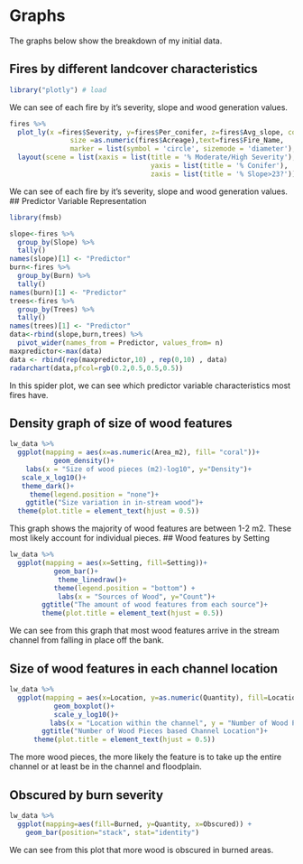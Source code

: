 # Graphs

The graphs below show the breakdown of my initial data.

## Fires by different landcover characteristics

```r
library("plotly") # load
```
We can see of each fire by it's severity, slope and wood generation values.
```r
fires %>% 
  plot_ly(x =fires$Severity, y=fires$Per_conifer, z=fires$Avg_slope, color= fires$Class, colors = c('#BF382A', '#0C4B8E','#4AC6B7', '#1972A4', '#965F8A','#FF7070', '#C61951'), 
               size =as.numeric(fires$Acreage),text=fires$Fire_Name,
               marker = list(symbol = 'circle', sizemode = 'diameter'), sizes = c(5, 50)) %>% 
  layout(scene = list(xaxis = list(title = '% Moderate/High Severity'),
                                   yaxis = list(title = '% Conifer'),
                                   zaxis = list(title = '% Slope>23?')))
```
We can see of each fire by it's severity, slope and wood generation values.                                                                            
## Predictor Variable Representation
```r

library(fmsb)
```

```r
slope<-fires %>% 
  group_by(Slope) %>% 
  tally()
names(slope)[1] <- "Predictor"
burn<-fires %>% 
  group_by(Burn) %>% 
  tally()
names(burn)[1] <- "Predictor"
trees<-fires %>% 
  group_by(Trees) %>% 
  tally()
names(trees)[1] <- "Predictor"
data<-rbind(slope,burn,trees) %>% 
  pivot_wider(names_from = Predictor, values_from= n)
maxpredictor<-max(data)
data <- rbind(rep(maxpredictor,10) , rep(0,10) , data)
radarchart(data,pfcol=rgb(0.2,0.5,0.5,0.5))
```
In this spider plot, we can see which predictor variable characteristics most fires have.

## Density graph of size of wood features
```r
lw_data %>% 
  ggplot(mapping = aes(x=as.numeric(Area_m2), fill= "coral"))+
           geom_density()+
    labs(x = "Size of wood pieces (m2)-log10", y="Density")+
   scale_x_log10()+
   theme_dark()+
     theme(legend.position = "none")+
    ggtitle("Size variation in in-stream wood")+
  theme(plot.title = element_text(hjust = 0.5))
```
This graph shows the majority of wood features are between 1-2 m2. These most likely account for individual pieces.
## Wood features by Setting
```r
lw_data %>% 
  ggplot(mapping = aes(x=Setting, fill=Setting))+
           geom_bar()+
            theme_linedraw()+
           theme(legend.position = "bottom") +
            labs(x = "Sources of Wood", y="Count")+
        ggtitle("The amount of wood features from each source")+
        theme(plot.title = element_text(hjust = 0.5))
```
We can see from this graph that most wood features arrive in the stream channel from falling in place off the bank.

## Size of wood features in each channel location
```r
lw_data %>% 
  ggplot(mapping = aes(x=Location, y=as.numeric(Quantity), fill=Location))+
           geom_boxplot()+
           scale_y_log10()+
          labs(x = "Location within the channel", y = "Number of Wood Pieces",color = "Age class")+
        ggtitle("Number of Wood Pieces based Channel Location")+
      theme(plot.title = element_text(hjust = 0.5))
```
The more wood pieces, the more likely the feature is to take up the entire channel or at least be in the channel and floodplain.

## Obscured by burn severity
```r
lw_data %>% 
  ggplot(mapping=aes(fill=Burned, y=Quantity, x=Obscured)) + 
    geom_bar(position="stack", stat="identity")
```
We can see from this plot that more wood is obscured in burned areas.